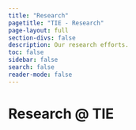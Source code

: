 ```yaml
---
title: "Research"
pagetitle: "TIE - Research"
page-layout: full
section-divs: false
description: Our research efforts.
toc: false
sidebar: false
search: false
reader-mode: false
---
```


# Research @ TIE